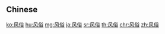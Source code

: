 {{also|風俗}}
==Chinese==
{{zh-see|風俗}}

[[ko:风俗]]
[[hu:风俗]]
[[mg:风俗]]
[[ja:风俗]]
[[sr:风俗]]
[[th:风俗]]
[[chr:风俗]]
[[zh:风俗]]